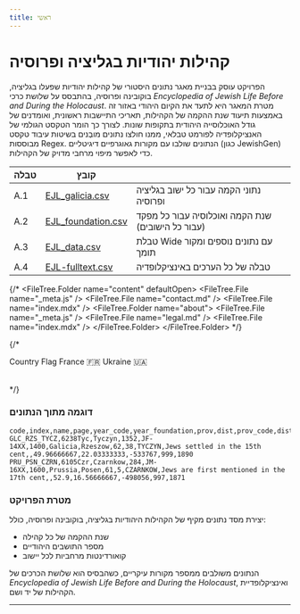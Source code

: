 ```yaml
---
title: ראשי
---
```



# קהילות יהודיות בגליציה ופרוסיה

הפרויקט עוסק בבניית מאגר נתונים היסטורי של קהילות יהודיות שפעלו בגליציה, בוקובינה ופרוסיה, בהתבסס על שלושת כרכי *Encyclopedia of Jewish Life Before and During the Holocaust*. מטרת המאגר היא לתעד את הקיום היהודי באזור זה באמצעות תיעוד שנת ההקמה של הקהילות, תאריכי התיישבות ראשונית, ואומדנים של גודל האוכלוסייה היהודית בתקופות שונות. לצורך כך הומר הטקסט הגולמי של האנציקלופדיה לפורמט טבלאי, ממנו חולצו נתונים מובְנים בשיטות עיבוד טקסט מבוססות Regex. הנתונים שולבו עם מקורות גאוגרפיים דיגיטליים (כגון JewishGen) כדי לאפשר מיפוי מרחבי מדויק של הקהילות.


| טבלה | קובץ                   |                                                   |
| ---- | ---------------------- | ------------------------------------------------- |
| A.1  | [EJL_galicia.csv]()    | נתוני הקמה עבור כל ישוב בגליציה ופרוסיה           |
| A.2  | [EJL_foundation.csv]() | שנת הקמה ואוכלוסיה עבור כל מפקד (עבור כל הישובים) |
| A.3  | [EJL_data.csv]()       | טבלת Wide עם נתונים נוספים ומקור תומך             |
| A.4  | [EJL-fulltext.csv]()   | טבלה של כל הערכים באינציקלופדיה                   |


 
{/* <FileTree>
  <FileTree.Folder name="content" defaultOpen>
    <FileTree.File name="_meta.js" />
    <FileTree.File name="contact.md" />
    <FileTree.File name="index.mdx" />
    <FileTree.Folder name="about">
      <FileTree.File name="_meta.js" />
      <FileTree.File name="legal.md" />
      <FileTree.File name="index.mdx" />
    </FileTree.Folder>
  </FileTree.Folder>
</FileTree>
 */}

 
{/* <Table>
  <thead>
    <Table.Tr>
      <Table.Th>Country</Table.Th>
      <Table.Th>Flag</Table.Th>
    </Table.Tr>
  </thead>
  <tbody>
    <Table.Tr>
      <Table.Td>France</Table.Td>
      <Table.Td>🇫🇷</Table.Td>
    </Table.Tr>
    <Table.Tr>
      <Table.Td>Ukraine</Table.Td>
      <Table.Td>🇺🇦</Table.Td>
    </Table.Tr>
  </tbody>
</Table>

 */}

### דוגמה מתוך הנתונים

```csv
code,index,name,page,year_code,year_foundation,prov,dist,prov_code,dist_code,enc_name,source,,lon,lat,jg_id,pop_1900,pop_year
GLC_RZS_TYCZ,6238Tyc,Tyczyn,1352,JF-14XX,1400,Galicia,Rzeszow,62,38,TYCZYN,Jews settled in the 15th cent,,49.96666667,22.03333333,-533767,999,1890
PRU_PSN_CZRN,6105Czr,Czarnkow,284,JM-16XX,1600,Prussia,Posen,61,5,CZARNKOW,Jews are first mentioned in the 17th cent,,52.9,16.56666667,-498056,997,1871
```


### מטרת הפרויקט  
יצירת מסד נתונים מקיף של הקהילות היהודיות בגליציה, בוקובינה ופרוסיה, כולל:  
- שנת ההקמה של כל קהילה  
- מספר התושבים היהודיים  
- קואורדינטות מרחביות לכל יישוב  

הנתונים משולבים ממספר מקורות עיקריים, כשהבסיס הוא שלושת הכרכים של *Encyclopedia of Jewish Life Before and During the Holocaust*, ואינציקלופדיית הקהילות של יד ושם.

---
